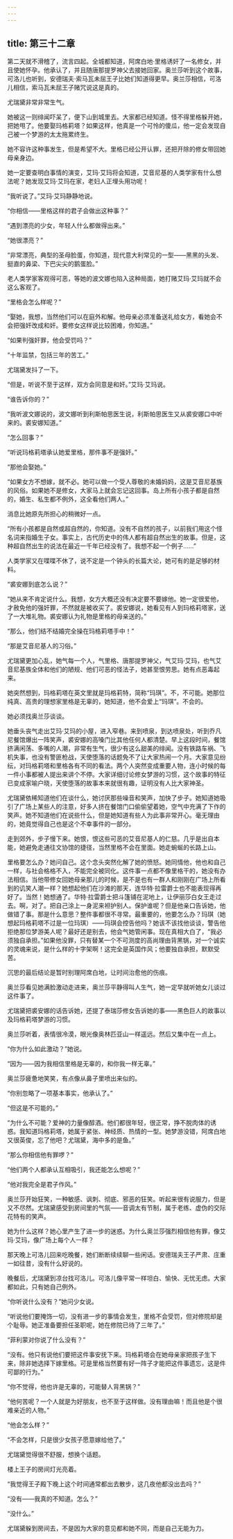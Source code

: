 ```yaml
---
---
---
```

title: 第三十二章
---




第二天就不滑稽了，流言四起。全城都知道，阿席白地·里格诱奸了一名修女，并且使她怀孕。他承认了，并且随唐那提罗神父去接她回家。奥兰莎听到这个故事，可洛儿也听到，安德瑞夫·索马瓦未屈王子比她们知道得更早。奥兰莎相信，可洛儿相信，索马瓦未屈王子赌咒说这是真的。

尤瑞黛非常非常生气。

她被这一则绯闻吓呆了，便下山到城里去。大家都已经知道。怪不得里格躲开她，把她甩了。他要娶玛格莉塔？如果这样，他真是一个可怜的傻瓜，他一定会发现自己被一个梦游的太太拖累终生。

她不容许这种事发生，但是希望不大。里格已经公开认罪，还把开除的修女带回她母亲身边。

她一定要查明白事情的演变，艾玛·艾玛将会知道，艾音尼基的人类学家有什么想法呢？她发现艾玛·艾玛在家，老妇人正埋头用功呢！

“我听说了。”艾玛·艾玛静静地说。

“你相信——里格这样的君子会做出这种事？”

“遇到漂亮的少女，年轻人什么都做得出来。”

“她很漂亮？”

“非常漂亮，典型的圣母脸蛋，你知道，现代意大利常见的一型——黑黑的头发、挺直的鼻梁、下巴尖尖的鹅蛋脸。”

老人类学家客观得可恶，等她的波文娜也陷入这种局面，她打赌艾玛·艾玛就不会这么客观了。

“里格会怎么样呢？”

“娶她，我想，当然他们可以在庭外和解。他母亲必须准备送礼给女方，看她会不会把强奸改成和奸。要修女这样说比较困难，你知道。”

“如果判强奸罪，他会受罚吗？”

“十年监禁，包括三年的苦工。”

尤瑞黛发抖了一下。

“但是，听说不至于这样，双方会同意是和奸。”艾玛·艾玛说。

“谁告诉你的？”

“我听波文娜说的，波文娜听到利斯帕思医生说，利斯帕思医生又从裘安娜口中听来的。裘安娜知道。”

“怎么回事？”

“听说玛格莉塔承认她爱里格，那件事不是强奸。”

“那他会娶她。”

“如果女方不想嫁，就不必。她可以做一个受人尊敬的未婚妈妈，这是艾音尼基族的风俗。如果她不是修女，大家马上就会忘记这回事。岛上所有小孩子都是自然的，婚生、私生都不例外，这全看他们两人。”

消息比她原先所担心的稍微好一点。

“所有小孩都是自然或超自然的，你知道。没有不自然的孩子，以前我们用这个怪名词来指婚生子女。事实上，古代历史中的伟人都有超自然出生的故事。但是，这种超自然出生的说法在最近一千年已经没有了。我想不起一个例子……”

人类学家又在喋喋不休了，说不定是一个钟头的长篇大论，她可有的是足够的材料。

“裘安娜到底怎么说？”

“她从来不肯定说什么。我想，女方大概还没有决定要不要嫁他。她一定很爱他，才赦免他的强奸罪，不然就是被收买了。裘安娜说，她看见有人到玛格莉塔家，送了一大堆礼物。裘安娜认为礼物是里格的母亲送的。”

“那么，他们结不结婚完全操在玛格莉塔手中！”

“那是艾音尼基人的习俗。”

尤瑞黛更加心乱，她气每一个人，气里格、唐那提罗神父，气艾玛·艾玛，也气艾音尼基族全体和他们的陋规、他们可恶的怪法子，她甚至恨劳思。她有点恶毒起来。

她突然想到，玛格莉塔在英文里就是玛格莉特，简称“玛琪”。不，不可能。她那位纯真、高贵的理想家里格是无辜的，她知道，他不会爱上“玛琪”。不会的。

她必须找奥兰莎谈谈。

她垂头丧气走出艾玛·艾玛的小屋，进入窄巷。来到喷泉，到达喷泉处，听到乔凡尼餐馆爆出一阵笑声，裘安娜的高嗓门比其他任何人都清楚。早上这段时间，餐馆挤满闲荡、多嘴的人潮，非常有生气，很少有这么甜美的绯闻。没有铁路车祸、飞机失事，也没有警匪枪战，天使堕落的话题免不了让大家热闹一个月。大家意见纷纭，对玛格莉塔和里格各有不同的看法。两个人突然变成重要人物，连小时候的每一件小事都被人提出来讲个不停。大家详细讨论修女梦游的习惯，这个故事的特征已变成家喻户晓，天使堕落的故事本来就很有趣，证明没有人比大家神圣。

尤瑞黛依稀知道他们在谈什么，她讨厌那些噪音和笑声，加快了步子。她知道她吸引了广场上某些人的注意，好多人挤在餐馆门口偷偷望着她，空气中充满了下作的笑声。她不知道他们在说些什么，但是她知道有些人为此事非常开心。毫无理由的，她竟觉得自己也是这个不幸事件的一部分。

走到郊外，步子慢下来。她恨，恨这些可恶的艾音尼基人的仁慈。几乎是出自本能，她避免走通往文协馆的捷径，当然里格不会在里面。她走蜿蜒的长路上山。

里格要怎么办？她问自己。这个念头突然化解了她的愤怒。她同情他，他也和自己一样，与社会格格不入，不能完全被同化。这件事一点都不像里格干的，她没有办法相信。当他带修女回她母亲那儿的时候，是不是也有一群人和刚刚在广场上所看到的讥笑人潮一样？她想起他们在沙滩的那天，连华特·拉雷爵士也不能表现得再好了。当然！她想通了。华特·拉雷爵士把斗篷铺在泥地上，让伊丽莎白女王走过去。啊，对了。把自己涂上一身泥来袒护别人。保护谁呢？但是他亲口告诉她，他做错了事。那是什么意思？整件事都很不寻常。最重要的，他要怎么办？玛琪（她想起玛格莉塔不过是一位玛琪）——玛琪会控告他吗？她该不该找他谈谈，警告他拒绝那位梦游美人呢？最好还是别去，他会气她管闲事。现在真相大白了，“我必须独自承担。”如果他没罪，只有替某一个不可测度的高尚理由背黑锅，对一个诚实的灵魂来说，是什么样的十字架啊！这完全是英国作风；他要独自承担，默默受苦。

沉思的最后结论是暂时别理阿席白地，让时间治愈他的伤痕。

奥兰莎看见她满脸激动走进来，奥兰莎平静得叫人生气，她一定早就听她女儿谈过这件事了。

尤瑞黛把裘安娜的话告诉她，还提了泰瑞莎修女告诉她的事——黑色巨人的故事以及玛格莉塔梦游的习惯。

奥兰莎听着，表情很冷漠，眼光像奥林匹亚山一样遥远。然后又集中在一点上。

“你为什么如此激动？”她说。

“因为——因为我相信里格是无辜的，和你我一样无辜。”

奥兰莎疲惫地笑笑，有点像从鼻子里喷出来似的。

“你别忽略了一项基本事实，他承认了。”

“但这是不可能的。”

“为什么不可能？爱神的力量像醇酒。他们都很年轻，很正常，挣不脱肉体的诱惑。我知道玛格莉塔，她属于紧张、神经质、热情的一型。她梦游没错，阿席白地又很英俊，忘了他吧？尤瑞黛，海中多的是鱼。”

“那么你相信他有罪啰？”

“他们两个人都承认互相吸引，我还能怎么想呢？”

“他对我完全是君子作风。”

奥兰莎开始狂笑，一种敏感、讽刺、彻底、邪恶的狂笑。听起来很有说服力，但是又不尽然。尤瑞黛感受到房间里的气氛——音调太有节制，属于老练、虚伪的交际花特有的笑声。

她为什么这样？她心里产生了进一步的迷惑。为什么奥兰莎强烈相信他有罪，像艾玛·艾玛，像广场上每个人一样？

那天晚上可洛儿回来吃晚餐，她们断断续续聊一些闲话。安德瑞夫王子严肃、庄重一如往昔，没有什么好说的。

晚餐后，尤瑞黛到凉台找可洛儿。可洛儿像平常一样坦白、愉快、无忧无虑。大家都如此，只有她自己例外。

“你听说什么没有？”她问少女说。

“听说他们要掩饰一切，没有进一步的事情会发生，里格不会受罚，但对修院却是个耻辱。她正准备要担任圣职呢，她在修院已待了三年了。”

“菲利蒙对你说了什么没有？”

“没有。他只有说他们要把这件事安抚下来。玛格莉塔会在她母亲家把孩子生下来，除非她选择下嫁里格。可是里格当然要有好一阵子才能把这件事遗忘，这是件可鄙的行为。”

“你不觉得，他也许是无辜的，可能替人背黑锅？”

“他何苦呢？一个人就是为好朋友，也不至于这样做。没有理由嘛！而且他是个很难亲近的人物。”

“他会怎么样？”

“不会怎样，只是很少女孩子愿意嫁给他了。”

尤瑞黛觉得很不舒服，想换个话题。

楼上王子的房间灯光亮着。

“我觉得王子殿下晚上这个时间通常都出去散步，这几夜他都没出去吗？”

“没有——我真的不知道。怎么？”

“没什么。”

尤瑞黛躲到房间去，不是因为大家的意见都和她不同，而是自己无能为力。